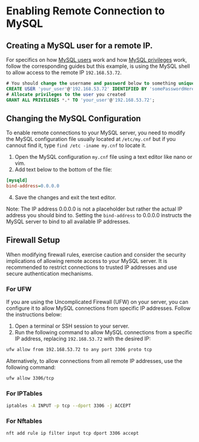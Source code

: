 # Enabling Remote Connection to MySQL

## Creating a MySQL user for a remote IP.
For specifics on how [MySQL users](/mysql/setting-up-mysql#creating-a-mysql-user) work and how [MySQL privileges](/mysql/setting-up-mysql#setting-mysql-user-privileges) work, follow the corresponding guides but this example, is using the MySQL shell to allow access to the remote IP `192.168.53.72`.
```sql
# You should change the username and password below to something unique.
CREATE USER 'your_user'@'192.168.53.72' IDENTIFIED BY 'somePasswordHere';
# Allocate privileges to the user you created
GRANT ALL PRIVILEGES *.* TO 'your_user'@'192.168.53.72';
```

## Changing the MySQL Configuration

To enable remote connections to your MySQL server, you need to modify the MySQL configuration file usually located at `/etc/my.cnf` but if you cannout find it, type `find /etc -iname my.cnf` to locate it.

1) Open the MySQL configuration `my.cnf` file using a text editor like nano or vim.
2) Add text below to the bottom of the file:
```ini filename="my.cnf" copy
[mysqld]
bind-address=0.0.0.0
```
4. Save the changes and exit the text editor.

Note: The IP address 0.0.0.0 is not a placeholder but rather the actual IP address you should bind to. Setting the `bind-address` to 0.0.0.0 instructs the MySQL server to bind to all available IP addresses.

## Firewall Setup
When modifying firewall rules, exercise caution and consider the security implications of allowing remote access to your MySQL server. It is recommended to restrict connections to trusted IP addresses and use secure authentication mechanisms.

### For UFW

If you are using the Uncomplicated Firewall (UFW) on your server, you can configure it to allow MySQL connections from specific IP addresses. Follow the instructions below:

1. Open a terminal or SSH session to your server.
2. Run the following command to allow MySQL connections from a specific IP address, replacing `192.168.53.72` with the desired IP:

```bash
ufw allow from 192.168.53.72 to any port 3306 proto tcp
```
Alternatively, to allow connections from all remote IP addresses, use the following command:
```bash
ufw allow 3306/tcp
```
### For IPTables
```bash
iptables -A INPUT -p tcp --dport 3306 -j ACCEPT
```

### For Nftables
```bash
nft add rule ip filter input tcp dport 3306 accept
```